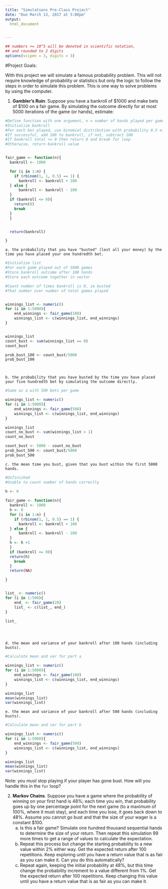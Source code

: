 ```yaml
---
title: "Simulations Pre-Class Project"
date: "Due March 13, 2017 at 5:00pm"
output:
  html_document


---
```


<style type="text/css">
.table {

    width: 80%;
    margin-left:10%; 
    margin-right:10%;
}
</style>
```r
## numbers >= 10^5 will be denoted in scientific notation,
## and rounded to 2 digits
options(scipen = 3, digits = 3)
```




#Project Goals:


With this project we will simulate a famous probability problem. This will not require knowledge of probability or statistics but only the logic to follow the steps in order to simulate this problem. This is one way to solve problems by using the computer. 

 1. **Gambler's Ruin**: Suppose you have a bankroll of $1000 and make bets of $100 on a fair game. By simulating the outcome directly for at most 5000 iterations of the game (or hands), estimate:
```r
#Define function with one argument, n = number of hands played per game
#Initialize bankroll
#For each bet played, use binomial distribution with probability 0.5 of success
#If successful, add 100 to bankroll, if not, subtract 100
#If bankroll total <= 0 then return 0 and break for loop
#Otherwise, return bankroll value


fair_game <- function(n){
  bankroll <- 1000

  for (i in 1:n) {
    if (rbinom(1, 1, 0.5) == 1) {
      bankroll <- bankroll + 100
  } else {
      bankroll <- bankroll - 100
  }
  if (bankroll <= 0){
    return(0)
    break
  }
  }


  return(bankroll)

}


```
 
    a. the probability that you have "busted" (lost all your money) by the time you have placed your one hundredth bet. 
```r
#Initialize list
#For each game played out of 5000 games
#Store bankroll outcome after 100 hands
#Store each outcome together in vector

#Count number of times bankroll is 0, ie busted
#That number over number of total games played


winnings_list <- numeric()
for (i in 1:5000){
    end_winnings <- fair_game(100)
    winnings_list <- c(winnings_list, end_winnings)
}


winnings_list 
count_bust <- sum(winnings_list == 0)
count_bust

prob_bust_100 <- count_bust/5000
prob_bust_100




```
    b. the probability that you have busted by the time you have placed your five hundredth bet by simulating the outcome directly. 
```r
#Same as a with 500 bets per game

winnings_list <- numeric()
for (i in 1:5000){
    end_winnings <- fair_game(500)
    winnings_list <- c(winnings_list, end_winnings)
}

winnings_list 
count_no_bust <- sum(winnings_list > 1)
count_no_bust

count_bust <- 5000 - count_no_bust
prob_bust_500 <- count_bust/5000
prob_bust_500


```
    c. the mean time you bust, given that you bust within the first 5000 hands.
```r
#Unfinished
#Unable to count number of hands correctly

h <- 0
  
fair_game <- function(n){
  bankroll <- 1000
  h <- 0
  for (i in 1:n) {
    if (rbinom(1, 1, 0.5) == 1) {
      bankroll <- bankroll + 100
  } else {
      bankroll <- bankroll - 100
  }
  h <- h +1
  }
  if (bankroll <= 0){
  return(h)
    break
  }
  return(NA)

}


list_ <- numeric()
for (i in 1:500){
    end_ <- fair_game(20)
    list_ <- c(list_, end_)
}

list_





```
    d. the mean and variance of your bankroll after 100 hands (including busts).
```r
#Calculate mean and var for part a

winnings_list <- numeric()
for (i in 1:5000){
    end_winnings <- fair_game(100)
    winnings_list <- c(winnings_list, end_winnings)
}

winnings_list
mean(winnings_list)
var(winnings_list)


```
    e. the mean and variance of your bankroll after 500 hands (including busts).
```r
#Calculate mean and var for part b

winnings_list <- numeric()
for (i in 1:5000){
    end_winnings <- fair_game(500)
    winnings_list <- c(winnings_list, end_winnings)
}

winnings_list
mean(winnings_list)
var(winnings_list)


```
 
Note: you *must* stop playing if your player has gone bust. How will you handle this in the `for` loop?

2. **Markov Chains**. Suppose you have a game where the probability of winning on your first hand is 48%; each time you win, that probability goes up by one percentage point for the next game (to a maximum of 100%, where it must stay), and each time you lose, it goes back down to 48%. Assume you cannot go bust and that the size of your wager is a constant $100.
    a. Is this a fair game? Simulate one hundred thousand sequential hands to determine the size of your return. Then repeat this simulation 99 more times to get a range of values to calculate the expectation.
    b. Repeat this process but change the starting probability to a new value within 2% either way. Get the expected return after 100 repetitions. Keep exploring until you have a return value that is as fair as you can make it. Can you do this automatically?
    c. Repeat again, keeping the initial probability at 48%, but this time change the probability increment to a value different from 1%. Get the expected return after 100 repetitions. Keep changing this value until you have a return value that is as fair as you can make it. 
